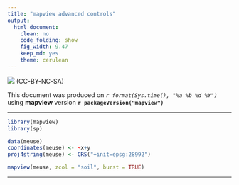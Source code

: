 ```yaml
---
title: "mapview advanced controls"
output:
  html_document:
    clean: no
    code_folding: show
    fig_width: 9.47
    keep_md: yes
    theme: cerulean
---
```


![](http://i.creativecommons.org/l/by-nc-sa/3.0/88x31.png) (CC-BY-NC-SA)

This document was produced on _`r format(Sys.time(), "%a %b %d %Y")`_ using **mapview** version **`r packageVersion("mapview")`**

------

```r
library(mapview)
library(sp)

data(meuse)
coordinates(meuse) <- ~x+y
proj4string(meuse) <- CRS("+init=epsg:28992")

mapview(meuse, zcol = "soil", burst = TRUE)
```

------
